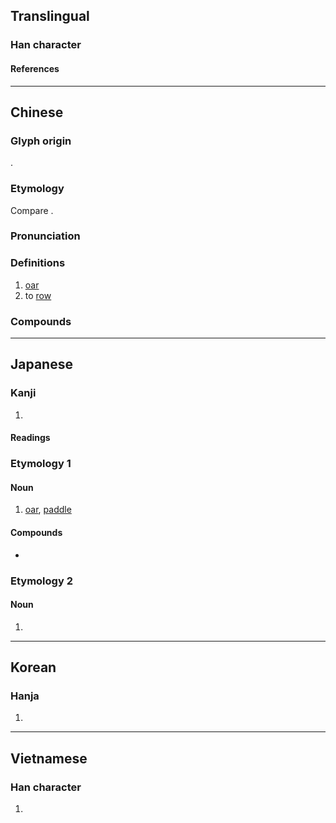{{also|棹}}
{{character info}}
==Translingual==

===Han character===
{{Han char|rn=75|rad=木|as=14|sn=18|four=47914|canj=DSMG|ids=⿰木翟}}

====References====
{{Han ref|kx=0559.110|dkj=15756|dj=0948.260|hdz=21311.090|uh=6AC2}}

----

==Chinese==
{{zh-forms|t2=棹|s=棹}}

===Glyph origin===
{{Han etym}}
{{Han compound|木|翟|ls=psc|c1=s|c2=p}}.

===Etymology===
Compare {{cog|vi|chèo}}.

===Pronunciation===
{{zh-pron
|m=zhào
|c=zaau6
|mc=y
|oc=y
|ma=
|cat=n,v
}}

===Definitions===
{{zh-hanzi}}

# [[oar]]
# to [[row]]

===Compounds===
{{zh-der|弭櫂|桂櫂|櫂歌|櫂郎|歸櫂|返櫂}}

----

==Japanese==

===Kanji===
{{ja-kanji|grade=|rs=木14}}

# {{rfdef|ja|sort=木14}}

====Readings====
{{ja-readings
|goon=じょう<でう, たく
|kanon=たく, とう<たう
|kun=かい-<かひ-, かじ-<かぢ-
}}

{{wikipedia|lang=ja}}

===Etymology 1===
{{rfe|ja}}

====Noun====
{{ja-noun|かい|hhira=かひ}}

# [[oar]], [[paddle]]

====Compounds====
* {{ja-r|櫓%櫂|ろ%かい|[[scull]]s and paddles}}

===Etymology 2===
{{rfe|ja}}

====Noun====
{{ja-noun|かじ|hhira=かぢ}}

# {{alternative form of|ja|舵||rudder}}

----

==Korean==

===Hanja===
{{ko-hanja|도}}

# {{rfdef|ko|sort=木14}}

----

==Vietnamese==

===Han character===
{{vi-readings|rs=木14|reading=trạc}}

# {{rfdef|vi|sort=木14}}